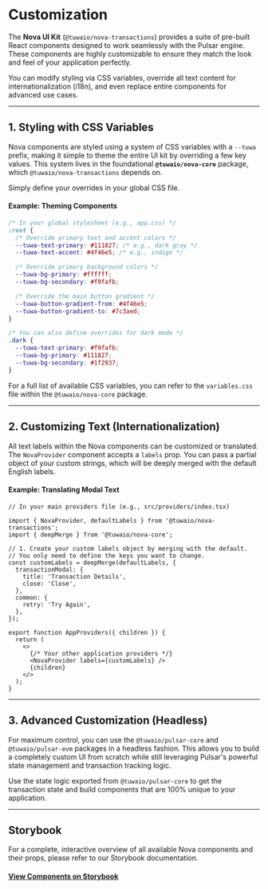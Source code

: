 # Customization

The **Nova UI Kit** (`@tuwaio/nova-transactions`) provides a suite of pre-built React components designed to work seamlessly with the Pulsar engine. These components are highly customizable to ensure they match the look and feel of your application perfectly.

You can modify styling via CSS variables, override all text content for internationalization (i18n), and even replace entire components for advanced use cases.

---

## 1. Styling with CSS Variables

Nova components are styled using a system of CSS variables with a `--tuwa` prefix, making it simple to theme the entire UI kit by overriding a few key values. This system lives in the foundational **`@tuwaio/nova-core`** package, which `@tuwaio/nova-transactions` depends on.

Simply define your overrides in your global CSS file.

#### Example: Theming Components

```css
/* In your global stylesheet (e.g., app.css) */
:root {
  /* Override primary text and accent colors */
  --tuwa-text-primary: #111827; /* e.g., dark gray */
  --tuwa-text-accent: #4f46e5; /* e.g., indigo */

  /* Override primary background colors */
  --tuwa-bg-primary: #ffffff;
  --tuwa-bg-secondary: #f9fafb;

  /* Override the main button gradient */
  --tuwa-button-gradient-from: #4f46e5;
  --tuwa-button-gradient-to: #7c3aed;
}

/* You can also define overrides for dark mode */
.dark {
  --tuwa-text-primary: #f9fafb;
  --tuwa-bg-primary: #111827;
  --tuwa-bg-secondary: #1f2937;
}
```

For a full list of available CSS variables, you can refer to the `variables.css` file within the `@tuwaio/nova-core` package.

---

## 2. Customizing Text (Internationalization)

All text labels within the Nova components can be customized or translated. The `NovaProvider` component accepts a `labels` prop. You can pass a partial object of your custom strings, which will be deeply merged with the default English labels.

#### Example: Translating Modal Text

```tsx
// In your main providers file (e.g., src/providers/index.tsx)

import { NovaProvider, defaultLabels } from '@tuwaio/nova-transactions';
import { deepMerge } from '@tuwaio/nova-core';

// 1. Create your custom labels object by merging with the default.
// You only need to define the keys you want to change.
const customLabels = deepMerge(defaultLabels, {
  transactionModal: {
    title: 'Transaction Details',
    close: 'Close',
  },
  common: {
    retry: 'Try Again',
  },
});

export function AppProviders({ children }) {
  return (
    <>
      {/* Your other application providers */}
      <NovaProvider labels={customLabels} />
      {children}
    </>
  );
}
```

---

## 3. Advanced Customization (Headless)

For maximum control, you can use the `@tuwaio/pulsar-core` and `@tuwaio/pulsar-evm` packages in a headless fashion. This allows you to build a completely custom UI from scratch while still leveraging Pulsar's powerful state management and transaction tracking logic.

Use the state logic exported from `@tuwaio/pulsar-core` to get the transaction state and build components that are 100% unique to your application.

---

## Storybook

For a complete, interactive overview of all available Nova components and their props, please refer to our Storybook documentation.

#### [View Components on Storybook](https://stories.tuwa.io/)
